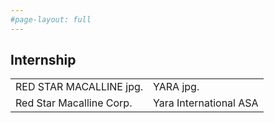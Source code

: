```yaml
---
#page-layout: full
---
```


::: grid
# Internship
:::

|                          |                        |
|--------------------------|------------------------|
| RED STAR MACALLINE jpg.  | YARA jpg.              |
| Red Star Macalline Corp. | Yara International ASA |
